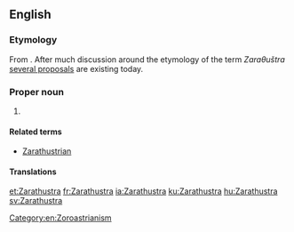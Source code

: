 {{rfc|The etymology is unclear}}

==English==
{{wikipedia}}

===Etymology===
From {{etyl|ae|en}} {{m|ae|sc=Avst|𐬰𐬀𐬭𐬀𐬚𐬎𐬱𐬙𐬭𐬀|tr=Zaraθuštra}}. After much discussion around the etymology of the term ''Zaraθuštra'' [http://www.iranicaonline.org/articles/zoroaster-i-the-name several proposals] are existing today.

===Proper noun===
{{en-proper noun|-}}

# {{alternative form of|Zoroaster|lang=en}}

====Related terms====
* [[Zarathustrian]]

====Translations====
{{trans-see|Zoroaster}}

[[Category:en:Zoroastrianism]]

[[et:Zarathustra]]
[[fr:Zarathustra]]
[[ia:Zarathustra]]
[[ku:Zarathustra]]
[[hu:Zarathustra]]
[[sv:Zarathustra]]